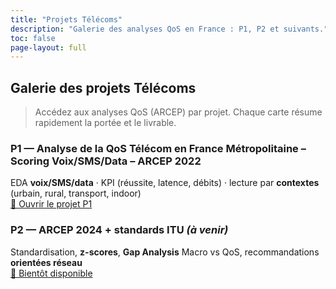 ```yaml
---
title: "Projets Télécoms"
description: "Galerie des analyses QoS en France : P1, P2 et suivants."
toc: false
page-layout: full
---
```


## Galerie des projets Télécoms

> Accédez aux analyses QoS (ARCEP) par projet. Chaque carte résume rapidement la portée et le livrable.

::: {.cards}
::: {.card}
### P1 — Analyse de la QoS Télécom en France Métropolitaine – Scoring Voix/SMS/Data – ARCEP 2022
EDA **voix/SMS/data** · KPI (réussite, latence, débits) · lecture par **contextes** (urbain, rural, transport, indoor)  
[🚀 Ouvrir le projet P1](projet1_arcep2022.qmd){.btn .btn-primary}
:::

::: {.card}
### P2 — ARCEP 2024 + standards ITU *(à venir)*
Standardisation, **z-scores**, **Gap Analysis** Macro vs QoS, recommandations **orientées réseau**  
[🔧 Bientôt disponible](#){.btn .btn-outline-secondary}
:::
:::
